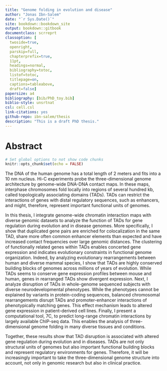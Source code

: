 ```yaml
--- 
title: "Genome folding in evolution and disease"
author: "Jonas Ibn-Salem"
date: "`r Sys.Date()`"
site: bookdown::bookdown_site
output: bookdown::gitbook
documentclass: scrreprt
classoption: [
  twoside=true, 
  openright, 
  parskip=full, 
  chapterprefix=true, 
  11pt, 
  headings=normal, 
  bibliography=totoc, 
  listof=totoc, 
  titlepage=on, 
  captions=tableabove, 
  draft=false]
papersize: a4
bibliography: [bib/PhD_toy.bib]
biblio-style: unsrtnat
csl: cell.csl
link-citations: yes
github-repo: ibn-salem/thesis
description: "This is a draft PhD thesis."
---
```


# Abstract {-}
<!-- biblio-style: unsrtnat -->
```r
# Set global options to not show code chunks
knitr::opts_chunk$set(echo = FALSE)
```

<!-- - different cell types with same genome -->
<!-- - enhancer-promoter interactions -->
<!-- - Hierarchy of foling and TADs -->
<!-- - example of paralog genes for co-regulation -->
<!-- - Stability in evolution and conserved gene expression -->
<!-- - Dirsuption of TADs by rearragements in diease lead to altered gene expression  -->
<!-- - Computational appraoch for using interaction and TADs to interpret variants -->
<!-- - To improve analysis of genome folding in diverse conditions, we develped 7C. -->

<!-- Chromosome conformation capture experiments coupled with high-throughput sequencing (Hi-C) allow to measure DNA-DNA contacts genome-wide and reviled a highly organized hierarchy of three-dimensional genome organization. -->

The DNA of the human genome has a total length of 2 meters and fits into a 10 nm nucleus. Hi-C experiments probe the three-dimensional genome architecture by genome-wide DNA-DNA contact maps. In these maps, interphase chromosomes fold locally into regions of several hundred kb, called topologically associating domains (TADs). TADs can restrict the interactions of genes with distal regulatory sequences, such as enhancers, and might, therefore, represent important functional units of genomes.

In this thesis, I integrate genome-wide chromatin interaction maps with diverse genomic datasets to analyze the function of TADs for gene regulation during evolution and in disease genomes. More specifically, I show that duplicated gene pairs are enriched for colocalization in the same TAD, share more often common enhancer elements than expected and have increased contact frequencies over large genomic distances. The clustering of functionally related genes within TADs enables concerted gene expression and indicates evolutionary constraints in functional genome organization. Indeed, by analyzing evolutionary rearrangements between human and diverse mammal species, I show that TADs are highly conserved building blocks of genomes across millions of years of evolution. While TADs seems to conserve gene expression profiles between mouse and human, genes in rearranged TADs show divergent expression. Next, I analyze disruption of TADs in whole-genome sequenced subjects with diverse neurodevelopmental phenotypes. While the phenotypes cannot be explained by variants in protein-coding sequences, balanced chromosomal rearrangements disrupt TADs and promoter-enhancer interactions of phenotypically matching genes. This effect mechanism leads to altered gene expression in patient-derived cell lines. Finally, I present a computational tool, 7C, to predict long-range chromatin interactions by largely available ChIP-seq data. This enables the analysis of three-dimensional genome folding in many diverse tissues and conditions.

Together, these results show that TAD disruption is associated with altered gene regulation during evolution and in diseases. TADs are not only structural units of genomes but also important functional building blocks and represent regulatory environments for genes. Therefore, it will be increasingly important to take the three-dimensional genome structure into account, not only in genomic research but also in clinical practice.

